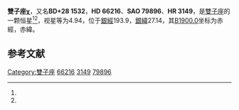 {{Starbox begin
| name = 雙子座χ
}}
{{Starbox observe
| epoch = [[J2000.0|J2000.0]]
| constell = [[雙子座|雙子座]]<ref name=SIMBAD>{{cite web
 | url=http://simbad.u-strasbg.fr/simbad/sim-id?Ident=HR+3149
 | title=Pulsating variable Star
 | publisher=Centre de Données astronomiques de Strasbourg
 | work=SIMBAD
 | accessdate=2012-07-13
 | archive-date=2016-03-17
 | archive-url=https://web.archive.org/web/20160317130817/http://simbad.u-strasbg.fr/simbad/sim-id?Ident=HR+3149
 | dead-url=no
 }}</ref><ref name=DATA>{{cite web
 | url=http://vizier.u-strasbg.fr/viz-bin/VizieR-5?-out.add=.&-source=5050&-corr=PK=HR&-out.max=9999&HR=3149
 | title=VizieR Detailed Page
 | accessdate=2012-07-13
 | archive-date=2016-03-05
 | archive-url=https://web.archive.org/web/20160305045509/http://vizier.u-strasbg.fr/viz-bin/VizieR-5?-out.add=.&-source=5050&-corr=PK=HR&-out.max=9999&HR=3149
 | dead-url=no
 }}</ref>
| 星官 = 
| ra = {{RA|8|3|31.1}}<ref name=SIMBAD /><ref name=DATA />
| dec = {{DEC|+27|47|39}}<ref name=SIMBAD /><ref name=DATA />
| appmag_v = 4.94<ref name=SIMBAD /><ref name=DATA />
}}
{{Starbox character
| class = K1.5III<ref name=SIMBAD /><ref name=DATA />
| b-v = 1.12<ref name=SIMBAD /><ref name=DATA />
| u-b = 1.09<ref name=SIMBAD /><ref name=DATA />
| r-i = <ref name=SIMBAD /><ref name=DATA />
| variable = 
}}
{{Starbox astrometry
| radial_v = 1.09
| prop_mo_ra = -11
| parallax = 0.016
| p_error = 
}}
{{Starbox catalog
| names =BD+28 1532，[[SAO星表|SAO]] 79896，[[HD星表|HD]] 66216，[[HR星表|HR]] 3149}}
{{Starbox reference |Simbad=HR+3149}}
{{Starbox end}}

'''雙子座χ'''，又名'''BD+28 1532'''，'''HD 66216'''、'''SAO 79896'''、'''HR 3149'''，是[[雙子座|雙子座]]的一颗恒星<ref name=SIMBAD /><ref name=DATA />，视星等为4.94，位于[[銀道座標系|銀經]]193.9，[[銀道座標系|銀緯]]27.14，其[[B1900.0|B1900.0]]坐标为赤經{{RA|7|57|22.6}}，赤緯{{DEC|+28|27.14|29}}。

== 参考文献 ==
{{reflist}}

{{star-stub}}

{{雙子座恒星}}
{{星官|爟|4|11}}
[[Category:雙子座|Category:雙子座]]
[[Category:HD和HDE天體|66216]]
[[Category:HR天體|3149]]
[[Category:SAO天體|79896]]
